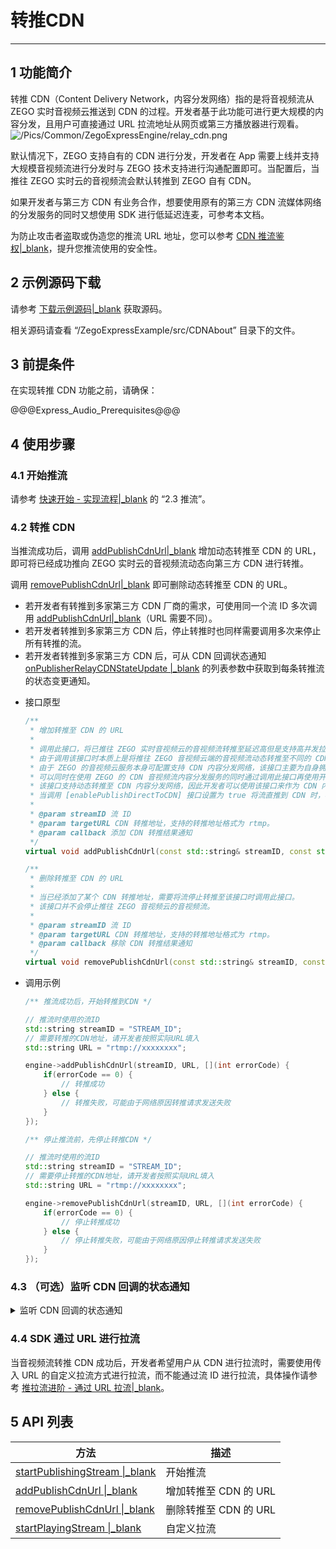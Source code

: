 # 转推CDN

---

## 1 功能简介

转推 CDN（Content Delivery Network，内容分发网络）指的是将音视频流从 ZEGO 实时音视频云推送到 CDN 的过程。开发者基于此功能可进行更大规模的内容分发，且用户可直接通过 URL 拉流地址从网页或第三方播放器进行观看。  
![/Pics/Common/ZegoExpressEngine/relay_cdn.png](https://storage.zego.im/sdk-doc/Pics/Common/ZegoExpressEngine/relay_cdn.png)
  
默认情况下，ZEGO 支持自有的 CDN 进行分发，开发者在 App 需要上线并支持大规模音视频流进行分发时与 ZEGO 技术支持进行沟通配置即可。当配置后，当推往 ZEGO 实时云的音视频流会默认转推到 ZEGO 自有 CDN。  
  
如果开发者与第三方 CDN 有业务合作，想要使用原有的第三方 CDN 流媒体网络的分发服务的同时又想使用 SDK 进行低延迟连麦，可参考本文档。

为防止攻击者盗取或伪造您的推流 URL 地址，您可以参考 [CDN 推流鉴权\|_blank](!CDN_StreamPublishing_Authentication)，提升您推流使用的安全性。


## 2 示例源码下载

请参考 [下载示例源码\|_blank](#3128) 获取源码。

相关源码请查看 “/ZegoExpressExample/src/CDNAbout” 目录下的文件。


## 3 前提条件

在实现转推 CDN 功能之前，请确保：

@@@Express_Audio_Prerequisites@@@



## 4 使用步骤

### 4.1 开始推流

请参考 [快速开始 - 实现流程\|_blank](7633#2_1) 的 “2.3 推流”。

### 4.2 转推 CDN

当推流成功后，调用 [addPublishCdnUrl\|_blank](@addPublishCdnUrl) 增加动态转推至 CDN 的 URL，即可将已经成功推向 ZEGO 实时云的音视频流动态向第三方 CDN 进行转推。

调用 [removePublishCdnUrl\|_blank](@removePublishCdnUrl) 即可删除动态转推至 CDN 的 URL。


<div class = 'mk-warning'>

- 若开发者有转推到多家第三方 CDN 厂商的需求，可使用同一个流 ID 多次调用 [addPublishCdnUrl\|_blank](https://doc-zh.zego.im/zh/api?doc=Express_Video_SDK_API~CPP~class~zego-express-i-zego-express-engine#add-publish-cdn-url)（URL 需要不同）。
- 若开发者转推到多家第三方 CDN 后，停止转推时也同样需要调用多次来停止所有转推的流。
- 若开发者转推到多家第三方 CDN 后，可从 CDN 回调状态通知 [onPublisherRelayCDNStateUpdate \|_blank](https://doc-zh.zego.im/zh/api?doc=Express_Video_SDK_API~CPP~class~zego-express-i-zego-event-handler#on-publisher-relay-cdn-state-update) 的列表参数中获取到每条转推流的状态变更通知。
</div>


- 接口原型

    ```cpp
    /**
     * 增加转推至 CDN 的 URL
     *
     * 调用此接口，将已推往 ZEGO 实时音视频云的音视频流转推至延迟高但是支持高并发拉流的自定义的 CDN 内容分发网络。
     * 由于调用该接口时本质上是将推往 ZEGO 音视频云端的音视频流动态转推至不同的 CDN ，因此此接口需要在推流成功后调用。
     * 由于 ZEGO 的音视频云服务本身可配置支持 CDN 内容分发网络，该接口主要为自身拥有 CDN 内容分发服务的开发者使用。
     * 可以同时在使用 ZEGO 的 CDN 音视频流内容分发服务的同时通过调用此接口再使用开发者自身拥有 CDN 内容分发服务的开发者使用。
     * 该接口支持动态转推至 CDN 内容分发网络，因此开发者可以使用该接口来作为 CDN 内容分发服务的一个容灾方案。
     * 当调用 [enablePublishDirectToCDN] 接口设置为 true 将流直推到 CDN 时，再调用本接口将无效。
     *
     * @param streamID 流 ID
     * @param targetURL CDN 转推地址，支持的转推地址格式为 rtmp。
     * @param callback 添加 CDN 转推结果通知
     */
    virtual void addPublishCdnUrl(const std::string& streamID, const std::string& targetURL, ZegoPublisherUpdateCdnUrlCallback callback);
    ```

    ```cpp
    /**
     * 删除转推至 CDN 的 URL
     *
     * 当已经添加了某个 CDN 转推地址，需要将流停止转推至该接口时调用此接口。
     * 该接口并不会停止推往 ZEGO 音视频云的音视频流。
     *
     * @param streamID 流 ID
     * @param targetURL CDN 转推地址，支持的转推地址格式为 rtmp。
     * @param callback 移除 CDN 转推结果通知
     */
    virtual void removePublishCdnUrl(const std::string& streamID, const std::string& targetURL, ZegoPublisherUpdateCdnUrlCallback callback);
    ```

- 调用示例

    ```cpp
    /** 推流成功后，开始转推到CDN */

    // 推流时使用的流ID
    std::string streamID = "STREAM_ID";
    // 需要转推的CDN地址，请开发者按照实际URL填入
    std::string URL = "rtmp://xxxxxxxx";

    engine->addPublishCdnUrl(streamID, URL, [](int errorCode) {
        if(errorCode == 0) {
            // 转推成功
        } else {
            // 转推失败，可能由于网络原因转推请求发送失败
        }
    });
    ```

    ```cpp
    /** 停止推流前，先停止转推CDN */

    // 推流时使用的流ID
    std::string streamID = "STREAM_ID";
    // 需要停止转推的CDN地址，请开发者按照实际URL填入
    std::string URL = "rtmp://xxxxxxxx";

    engine->removePublishCdnUrl(streamID, URL, [](int errorCode) {
        if(errorCode == 0) {
            // 停止转推成功
        } else {
            // 停止转推失败，可能由于网络原因停止转推请求发送失败
        }
    });
    ```

### 4.3 （可选）监听 CDN 回调的状态通知

<details class="zg-primary">
    <summary>监听 CDN 回调的状态通知</summary>

- 接口原型

    ```cpp
    /**
     * 添加/删除转推 CDN 地址状态回调
     *
     * 在 ZEGO 实时音视频云将音视频流转推到 CDN 后，如果 CDN 转推状态发生变化，例如出现转推停止或转推重试，将会收到此回调。
     * 开发者可根据该回调判断转推 CDN 的音视频流是否正常，若不正常根据异常原因进一步定位转推 CDN 的音视频流异常的原因，以及做对应的容灾策略。
     * 若对异常的原因不了解，可联系 ZEGO 技术人员分析具体异常的原因。
     *
     * @param streamID 推流的流 ID
     * @param infoList 当前 CDN 正在转推的信息列表
     */
    virtual void onPublisherRelayCDNStateUpdate(const std::string& /*streamID*/, const std::vector<ZegoStreamRelayCDNInfo>& /*infoList*/);
    ```

- 调用示例

    ```cpp
    class MyEventHandler:public IZegoEventHandler{
    public:
        void onPublisherRelayCDNStateUpdate(const std::string& /*streamID*/, const std::vector<ZegoStreamRelayCDNInfo>& /*streamInfoList*/) {
            /** 调用动态转推接口成功后，当CDN连接状态发生变更，如出现网络中断导致转推异常等情况，SDK在重试转推的同时，会通过该回调通知 */
        }
    };
    auto handler=std::make_shared<MyEventHandler>();
    engine->setEventHandler(handler);
    ```
</details>

### 4.4 SDK 通过 URL 进行拉流

当音视频流转推 CDN 成功后，开发者希望用户从 CDN 进行拉流时，需要使用传入 URL 的自定义拉流方式进行拉流，而不能通过流 ID 进行拉流，具体操作请参考 [推拉流进阶 - 通过 URL 拉流\|_blank](#1183)。

## 5 API 列表

| 方法 | 描述 |
|-------|--------|
| [startPublishingStream \|_blank](https://doc-zh.zego.im/zh/api?doc=Express_Video_SDK_API~CPP~class~zego-express-i-zego-express-engine#start-publishing-stream) | 开始推流 |
| [addPublishCdnUrl \|_blank](https://doc-zh.zego.im/zh/api?doc=Express_Video_SDK_API~CPP~class~zego-express-i-zego-express-engine#add-publish-cdn-url) | 增加转推至 CDN 的 URL |
| [removePublishCdnUrl \|_blank](https://doc-zh.zego.im/zh/api?doc=Express_Video_SDK_API~CPP~class~zego-express-i-zego-express-engine#remove-publish-cdn-url) | 删除转推至 CDN 的 URL |
| [startPlayingStream \|_blank](https://doc-zh.zego.im/zh/api?doc=Express_Video_SDK_API~CPP~class~zego-express-i-zego-express-engine#start-playing-stream) | 自定义拉流 |

